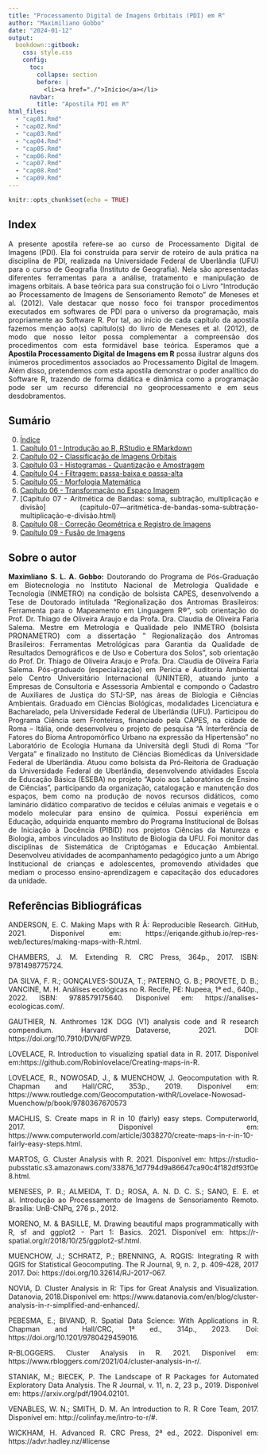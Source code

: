 ---
title: "Processamento Digital de Imagens Orbitais (PDI) em R"
author: "Maximiliano Gobbo"
date: "2024-01-12"
output:
  bookdown::gitbook:
    css: style.css
    config:
      toc:
        collapse: section
        before: | 
          <li><a href="./">Início</a></li>
      navbar:
        title: "Apostila PDI em R"
html_files:
  - "cap01.Rmd"
  - "cap02.Rmd"
  - "cap03.Rmd"
  - "cap04.Rmd"
  - "cap05.Rmd"
  - "cap06.Rmd"
  - "cap07.Rmd"
  - "cap08.Rmd"
  - "cap09.Rmd"
---

```{r setup, include=FALSE}
knitr::opts_chunk$set(echo = TRUE)
```

<div style="text-align: justify;">

# Index

A presente apostila refere-se ao curso de Processamento Digital de Imagens (PDI). Ela foi construída para servir de roteiro de aula prática na disciplina de PDI, realizada na Universidade Federal de Uberlândia (UFU) para o curso de Geografia (Instituto de Geografia). Nela são apresentadas diferentes ferramentas para a análise, tratamento e manipulação de imagens orbitais. A base teórica para sua construção foi o Livro “Introdução ao Processamento de Imagens de Sensoriamento Remoto” de Meneses et al. (2012). Vale destacar que nosso foco foi transpor procedimentos executados em softwares de PDI para o universo da programação, mais propriamente ao Software R. Por tal, ao início de cada capítulo da apostila fazemos menção ao(s) capítulo(s) do livro de Meneses et al. (2012), de modo que nosso leitor possa complementar a compreensão dos procedimentos com esta formidável base teórica. Esperamos que a **Apostila Processamento Digital de Imagens em R** possa ilustrar alguns dos inúmeros procedimentos associados ao Processamento Digital de Imagem. Além disso, pretendemos com esta apostila demonstrar o poder analítico do Software R, trazendo de forma didática e dinâmica como a programação pode ser um recurso diferencial no geoprocessamento e em seus desdobramentos. 

## Sumário

0. [Índice](index.html)
1. [Capítulo 01 - Introdução ao R, RStudio e RMarkdown](capítulo-01---introdução-ao-r-rstudio-e-rmarkdown.html)
2. [Capítulo 02 - Classificação de Imagens Orbitais](capítulo-02---classificação-de-imagens-orbitais.html)
3. [Capítulo 03 - Histogramas - Quantização e Amostragem](capítulo-03---histogramas---quantização-e-amostragem.html)
4. [Capítulo 04 - Filtragem: passa-baixa e passa-alta](capítulo-04---filtragem-passa-baixa-e-passa-alta.html)
5. [Capítulo 05 - Morfologia Matemática](capítulo-05---morfologia-matemática.html)
6. [Capítulo 06 - Transformação no Espaço Imagem](capítulo-06---transformação-no-espaço-imagem.html)
7. [Capítulo 07 - Aritmética de Bandas: soma, subtração, multiplicação e divisão] (capítulo-07---aritmética-de-bandas-soma-subtração-multiplicação-e-divisão.html)
8. [Capítulo 08 - Correção Geométrica e Registro de Imagens](capítulo-08---correção-geométrica-e-registro-de-imagens.html)
9. [Capítulo 09 - Fusão de Imagens](capítulo-09---fusão-de-imagens.html)


## Sobre o autor

**Maximliano S. L. A. Gobbo:** Doutorando do Programa de Pós-Graduação em Biotecnologia no Instituto Nacional de Metrologia Qualidade e Tecnologia (INMETRO) na condição de bolsista CAPES, desenvolvendo a Tese de Doutorado intitulada “Regionalização dos Antromas Brasileiros: Ferramenta para o Mapeamento em Linguagem R®”, sob orientação do Prof. Dr. Thiago de Oliveira Araujo e da Profa. Dra. Claudia de Oliveira Faria Salema. Mestre em Metrologia e Qualidade pelo INMETRO (bolsista PRONAMETRO) com a dissertação " Regionalização dos Antromas Brasileiros: Ferramentas Metrológicas para Garantia da Qualidade de Resultados Demográficos e de Uso e Cobertura dos Solos", sob orientação do Prof. Dr. Thiago de Oliveira Araujo e Profa. Dra. Claudia de Oliveira Faria Salema. Pós-graduado (especialização) em Perícia e Auditoria Ambiental pelo Centro Universitário Internacional (UNINTER), atuando junto a Empresas de Consultoria e Assessoria Ambiental e compondo o Cadastro de Auxiliares de Justiça do STJ-SP, nas áreas de Biologia e Ciências Ambientais. Graduado em Ciências Biológicas, modalidades Licenciatura e Bacharelado, pela Universidade Federal de Uberlândia (UFU). Participou do Programa Ciência sem Fronteiras, financiado pela CAPES, na cidade de Roma – Itália, onde desenvolveu o projeto de pesquisa “A Interferência de Fatores do Bioma Antropomórfico Urbano na expressão da Hipertensão” no Laboratório de Ecologia Humana da Università degli Studi di Roma “Tor Vergata” e finalizado no Instituto de Ciências Biomédicas da Universidade Federal de Uberlândia. Atuou como bolsista da Pró-Reitoria de Graduação da Universidade Federal de Uberlândia, desenvolvendo atividades Escola de Educação Básica (ESEBA) no projeto “Apoio aos Laboratórios de Ensino de Ciências”, participando da organização, catalogação e manutenção dos espaços, bem como na produção de novos recursos didáticos, como laminário didático comparativo de tecidos e células animais e vegetais e o modelo molecular para ensino de química. Possui experiência em Educação, adquirida enquanto membro do Programa Institucional de Bolsas de Iniciação à Docência (PIBID) nos projetos Ciências da Natureza e Biologia, ambos vinculados ao Instituto de Biologia da UFU. Foi monitor das disciplinas de Sistemática de Criptógamas e Educação Ambiental. Desenvolveu atividades de acompanhamento pedagógico junto a um Abrigo Institucional de crianças e adolescentes, promovendo atividades que mediam o processo ensino-aprendizagem e capacitação dos educadores da unidade.

## Referências Bibliográficas

ANDERSON, E. C. Making Maps with R Â: Reproducible Research. GitHub, 2021. Disponível em: https://eriqande.github.io/rep-res-web/lectures/making-maps-with-R.html.

CHAMBERS, J. M. Extending R. CRC Press, 364p., 2017. ISBN: 9781498775724.

DA SILVA, F. R.; GONÇALVES-SOUZA, T.; PATERNO, G. B.; PROVETE, D. B.; VANCINE, M. H. Análises ecológicas no R. Recife, PE: Nupeea, 1ª ed., 640p., 2022. ISBN: 9788579175640. Disponível em: https://analises-ecologicas.com/.

GAUTHIER, N. Anthromes 12K DGG (V1) analysis code and R research compendium. Harvard Dataverse, 2021. DOI: https://doi.org/10.7910/DVN/6FWPZ9.

LOVELACE, R. Introduction to visualizing spatial data in R. 2017. Disponível em:https://github.com/Robinlovelace/Creating-maps-in-R.

LOVELACE, R., NOWOSAD, J., & MUENCHOW, J. Geocomputation with R. Chapman and Hall/CRC, 353p., 2019. Disponível em: https://www.routledge.com/Geocomputation-withR/Lovelace-Nowosad-Muenchow/p/book/9780367670573

MACHLIS, S. Create maps in R in 10 (fairly) easy steps. Computerworld, 2017. Disponível em: https://www.computerworld.com/article/3038270/create-maps-in-r-in-10-fairly-easy-steps.html.

MARTOS, G. Cluster Analysis with R. 2021. Disponível em: https://rstudio-pubsstatic.s3.amazonaws.com/33876_1d7794d9a86647ca90c4f182df93f0e8.html.

MENESES, P. R.; ALMEIDA, T. D.; ROSA, A. N. D. C. S.; SANO, E. E. et al. Introdução ao Processamento de Imagens de Sensoriamento Remoto. Brasília: UnB-CNPq, 276 p., 2012.

MORENO, M. & BASILLE, M. Drawing beautiful maps programmatically with R, sf and ggplot2 - Part 1: Basics. 2021. Disponível em: https://r-spatial.org/r/2018/10/25/ggplot2-sf.html.

MUENCHOW, J.; SCHRATZ, P.; BRENNING, A. RQGIS: Integrating R with QGIS for Statistical Geocomputing. The R Journal, 9, n. 2, p. 409-428, 2017 2017. Doi: https://doi.org/10.32614/RJ-2017-067.

NOVIA, D. Cluster Analysis in R: Tips for Great Analysis and Visualization. Datanovia, 2018.Disponível em: https://www.datanovia.com/en/blog/cluster-analysis-in-r-simplified-and-enhanced/.

PEBESMA, E.; BIVAND, R. Spatial Data Science: With Applications in R. Chapman and Hall/CRC, 1ª ed., 314p., 2023. Doi: https://doi.org/10.1201/9780429459016.

R-BLOGGERS. Cluster Analysis in R. 2021. Disponível em: https://www.rbloggers.com/2021/04/cluster-analysis-in-r/.

STANIAK, M.; BIECEK, P. The Landscape of R Packages for Automated Exploratory Data Analysis. The R Journal, v. 11, n. 2, 23 p., 2019. Disponível em: https://arxiv.org/pdf/1904.02101.

VENABLES, W. N.; SMITH, D. M. An Introduction to R. R Core Team, 2017. Disponível em: http://colinfay.me/intro-to-r/#.

WICKHAM, H. Advanced R. CRC Press, 2ª ed., 2022. Disponível em: https://advr.hadley.nz/#license

</div>